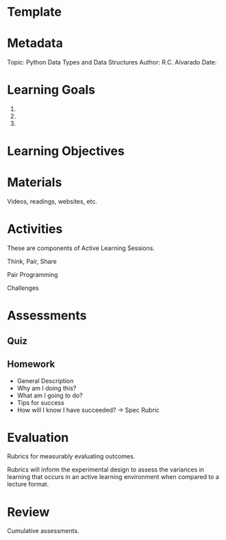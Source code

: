 # Template

# Metadata

Topic: Python Data Types and Data Structures
Author: R.C. Alvarado
Date:

# Learning Goals

1.
2.
3.

# Learning Objectives

# Materials

Videos, readings, websites, etc.

# Activities

These are components of Active Learning Sessions.

Think, Pair, Share

Pair Programming

Challenges

# Assessments

## Quiz

## Homework

- General Description
- Why am I doing this?
- What am I going to do?
- Tips for success
- How will I know I have succeeded? -> Spec Rubric

# Evaluation

Rubrics for measurably evaluating outcomes.

Rubrics will inform the experimental design to assess the variances in learning that occurs in an active learning environment when compared to a lecture format. 


# Review

Cumulative assessments.

